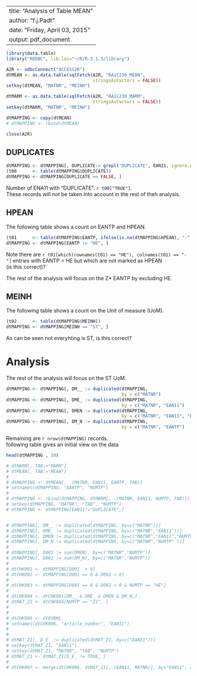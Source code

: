 
---
title: "Analysis of Table MEAN"
author: "f.j.Padt"
date: "Friday, April 03, 2015"
output: pdf_document
---

```r
library(data.table)
library("RODBC", lib.loc="~/R/R-3.1.3/library")

A2R <- odbcConnect("ACCESS2R")
dtMEAN <- as.data.table(sqlFetch(A2R, "RA1C230_MEAN", 
                                 stringsAsFactors = FALSE))
setkey(dtMEAN, "MATNR", "MEINH")

dtMARM <- as.data.table(sqlFetch(A2R, "RA1C230_MARM", 
                                 stringsAsFactors = FALSE))
setkey(dtMARM, "MATNR", "MEINH")

dtMAPPING <- copy(dtMEAN)
# dtMAPPING <- rbind(dtMEAN)

close(A2R)
```

## DUPLICATES ##

```r
dtMAPPING <- dtMAPPING[, DUPLICATE:= grepl("DUPLICATE", EAN11, ignore.case = TRUE)]
(t00      <- table(dtMAPPING$DUPLICATE))
dtMAPPING <- dtMAPPING[DUPLICATE == FALSE, ]
```

Number of ENA11 with "DUPLICATE": `r t00["TRUE"]`.  
These records will *not* be taken into account in the rest of theh analysis. 

## HPEAN ##

The following table shows a count on EANTP and HPEAN.

```r

(t01      <- table(dtMAPPING$EANTP, ifelse(is.na(dtMAPPING$HPEAN), "-", "X")))
dtMAPPING <- dtMAPPING[EANTP != "HE", ]
```
Note there are `r t01[which(rownames(t01) == "HE"), colnames(t01) == "-"]` 
entries with EANTP = HE but which are not marked as HPEAN  
(is this correct)?

The rest of the analysis will focus on the Z* EANTP by excluding HE.


## MEINH ##

The following table shows a count on the Unit of measure (UoM). 

```r
(t02      <- table(dtMAPPING$MEINH))
dtMAPPING <- dtMAPPING[MEINH == "ST", ]
```

As can be seen not everyhting is ST, is this correct?  

# Analysis #  
The rest of the analysis will focus on the ST UoM.

```r

dtMAPPING <- dtMAPPING[, DM__ := duplicated(dtMAPPING, 
                                            by = c("MATNR")                  )]
dtMAPPING <- dtMAPPING[, DME_ := duplicated(dtMAPPING, 
                                            by = c("MATNR", "EAN11")         )]
dtMAPPING <- dtMAPPING[, DMEN := duplicated(dtMAPPING, 
                                            by = c("MATNR", "EAN11", "EANTP"))]
dtMAPPING <- dtMAPPING[, DM_N := duplicated(dtMAPPING, 
                                            by = c("MATNR", "EANTP")         )]

```

Remaining are `r nrow(dtMAPPING)` records.  
following table gives an initial view on the data

```r
head(dtMAPPING , 10)
```


```r

# dtMARM[, TAB:="MARM"]
# dtMEAN[, TAB:="MEAN"]
# 
# dtMAPPING <- dtMEAN[, .(MATNR, EAN11, EANTP, TAB)]
# setnames(dtMAPPING, "EANTP", "NUMTP")
# 
# dtMAPPING <- rbind(dtMAPPING, dtMARM[, .(MATNR, EAN11, NUMTP, TAB)])
# setkey(dtMAPPING, "MATNR", "TAB", "NUMTP")
# dtMAPPING <- dtMAPPING[EAN11!="DUPLICATE",]


# dtMAPPING[, DM__ := duplicated(dtMAPPING, by=c("MATNR"))]
# dtMAPPING[, DME_ := duplicated(dtMAPPING, by=c("MATNR","EAN11"))]
# dtMAPPING[, DMEN := duplicated(dtMAPPING, by=c("MATNR","EAN11","NUMTP" ))]
# dtMAPPING[, DM_N := duplicated(dtMAPPING, by=c("MATNR","NUMTP" ))]
# 
# dtMAPPING[, D001 := sum(DMEN), by=c("MATNR","NUMTP")]
# dtMAPPING[, D002 := sum(DM_N), by=c("MATNR","NUMTP")]
# 
# dtCHK001 <- dtMAPPING[D001  > 0]
# dtCHK002 <- dtMAPPING[D001 == 0 & D002 > 0]
# 
# dtCHK003 <- dtMAPPING[D001 == 0 & D002 > 0 & NUMTP == "HE"]
# 
# dtCHK004 <- dtCHK001[DM__ & DME_ & DMEN & DM_N,]
# dtMAT_Z1 <- dtCHK004[NUMTP == "Z1", ]
# 
# 
# dtCHK006 <- dtGVBNL
# setnames(dtCHK006, "article_number", "EAN11")
# 
# 
# dtMAT_Z1[, D_E_ := duplicated(dtMAT_Z1, by=c("EAN11"))]
# setkey(dtMAT_Z1, "EAN11")
# setkey(dtMAT_Z1, "MATNR", "TAB", "NUMTP")
# dtMAT_Z1 <- dtMAT_Z1[D_E_ != TRUE, ]
# 
# dtCHK007 <- merge(dtCHK006, dtMAT_Z1[,.(EAN11, MATNR)], by="EAN11", all.x=TRUE)
```

